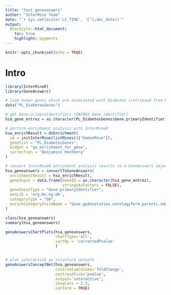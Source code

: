 ```yaml
---
title: "test_geneanswers"
author: "InterMine Team"
date: "`r Sys.setlocale('LC_TIME', 'C');doc_date()`"
output: 
  BiocStyle::html_document:
    toc: true
    highlight: pygments
---
```


```r
knitr::opts_chunk$set(echo = TRUE)
```

# Intro

```r
library(InterMineR)
library(GeneAnswers)

# load human genes which are associated with Diabetes (retrieved from HumanMine)
data("PL_DiabetesGenes")

# get Gene.primaryIdentifiers (ENTREZ Gene identifier)
hsa_gene_entrez = as.character(PL_DiabetesGenes$Gene.primaryIdentifier)

# perform enrichment analysis with InterMineR
hsa_enrichResult = doEnrichment(
  im = initInterMine(listMines()["HumanMine"]),
  genelist = "PL_DiabetesGenes",
  widget = "go_enrichment_for_gene",
  correction = "Benjamini Hochberg"
)

# convert InterMineR enrichment analysis results to a GeneAnswers object
hsa_geneanswers = convertToGeneAnswers(
  enrichmentResult = hsa_enrichResult,
  geneInput = data.frame(GeneID = as.character(hsa_gene_entrez), 
                         stringsAsFactors = FALSE),
  geneInputType = "Gene.primaryIdentifier",
  annLib = 'org.Hs.eg.db',
  categoryType = "GO",
  enrichCategoryChildName = "Gene.goAnnotation.ontologyTerm.parents.identifier"
)

class(hsa_geneanswers)
summary(hsa_geneanswers)
```

```r
geneAnswersChartPlots(hsa_geneanswers, 
                      chartType='all',
                      sortBy = 'correctedPvalue'
                      )


# plot interactive go structure network
geneAnswersConceptNet(hsa_geneanswers, 
                      colorValueColumn='foldChange', 
                      centroidSize='pvalue', 
                      output='interactive',
                      showCats = 2:3, 
                      catTerm = TRUE)
```

